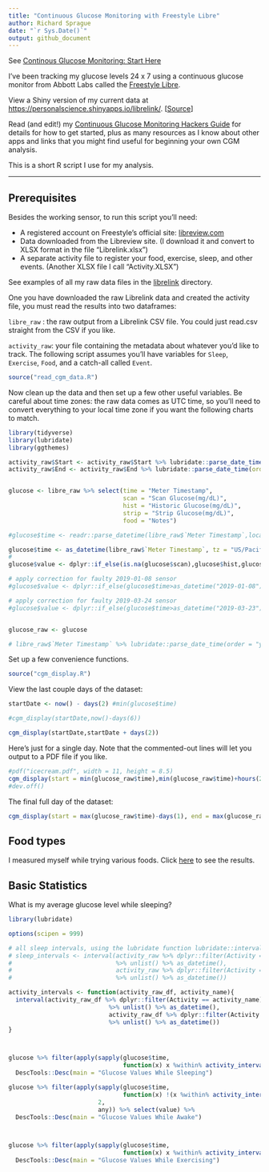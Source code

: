 ```yaml
---
title: "Continuous Glucose Monitoring with Freestyle Libre"
author: Richard Sprague
date: "`r Sys.Date()`" 
output: github_document
---
```


See [Continous Glucose Monitoring: Start Here](http://richardsprague.com/notes/continuous-glucose-monitoring/)

I've been tracking my glucose levels 24 x 7 using a continuous glucose monitor from Abbott Labs called the [Freestyle Libre](https://www.freestylelibre.us/index.html). 

View a Shiny version of my current data at [https://personalscience.shinyapps.io/librelink/](https://personalscience.shinyapps.io/librelink/).  [[Source](https://github.com/richardsprague/cgm/tree/master/librelink)]

Read (and edit!) my [Continuous Glucose Monitoring Hackers Guide](https://docs.google.com/document/d/11DFx0E-ZQ-r_D1SqXvMtvkDCjx6j7NevrE43WSaKyJE/edit?usp=sharing) for details for how to get started, plus as many resources as I know about other apps and links that you might find useful for beginning your own CGM analysis.

This is a short R script I use for my analysis.

---

## Prerequisites

Besides the working sensor, to run this script you'll need:

* A registered account on Freestyle's official site: [libreview.com](https://www2.libreview.com/)
* Data downloaded from the Libreview site.  (I download it and convert to XLSX format in the file "Librelink.xlsx")
* A separate activity file to register your food, exercise, sleep, and other events. (Another XLSX file I call "Activity.XLSX")

See examples of all my raw data files in the [librelink](https://github.com/richardsprague/cgm/tree/master/librelink) directory.

One you have downloaded the raw Librelink data and created the activity file, you must read the results into two dataframes:

`libre_raw` : the raw output from a Librelink CSV file. You could just read.csv straight from the CSV if you like.

`activity_raw`: your file containing the metadata about whatever you'd like to track. The following script assumes you'll have variables for `Sleep`, `Exercise`, `Food`, and a catch-all called `Event`. 


```r

source("read_cgm_data.R")
```

Now clean up the data and then set up a few other useful variables. Be careful about time zones: the raw data comes as UTC time, so you'll need to convert everything to your local time zone if you want the following charts to match.

```r
library(tidyverse)
library(lubridate)
library(ggthemes)

activity_raw$Start <- activity_raw$Start %>% lubridate::parse_date_time(order = "ymd HMS",tz = "US/Pacific")
activity_raw$End <- activity_raw$End %>% lubridate::parse_date_time(order = "ymd HMS", tz = "US/Pacific")


glucose <- libre_raw %>% select(time = "Meter Timestamp", 
                                scan = "Scan Glucose(mg/dL)",
                                hist = "Historic Glucose(mg/dL)",
                                strip = "Strip Glucose(mg/dL)",
                                food = "Notes")

#glucose$time <- readr::parse_datetime(libre_raw$`Meter Timestamp`,locale = locale(tz="US/Pacific"))

glucose$time <- as_datetime(libre_raw$`Meter Timestamp`, tz = "US/Pacific")
# 
glucose$value <- dplyr::if_else(is.na(glucose$scan),glucose$hist,glucose$scan)

# apply correction for faulty 2019-01-08 sensor
#glucose$value <- dplyr::if_else(glucose$time>as_datetime("2019-01-08"),glucose$value+35,glucose$value)

# apply correction for faulty 2019-03-24 sensor
#glucose$value <- dplyr::if_else(glucose$time>as_datetime("2019-03-23"),glucose$value+35,glucose$value)


glucose_raw <- glucose

# libre_raw$`Meter Timestamp` %>% lubridate::parse_date_time(order = "ymd HMS",tz = "US/Pacific")
```

Set up a few convenience functions.

```r

source("cgm_display.R")

```



View the last couple days of the dataset:

```r

startDate <- now() - days(2) #min(glucose$time)

#cgm_display(startDate,now()-days(6))

cgm_display(startDate,startDate + days(2))
```

Here's just for a single day. Note that the commented-out lines will let you output to a PDF file if you like.

```r



#pdf("icecream.pdf", width = 11, height = 8.5)
cgm_display(start = min(glucose_raw$time),min(glucose_raw$time)+hours(24))
#dev.off()

```


The final full day of the dataset:

```r
cgm_display(start = max(glucose_raw$time)-days(1), end = max(glucose_raw$time))
```


## Food types


I measured myself while trying various foods. Click [here](food_effects.md) to see the results.


## Basic Statistics

What is my average glucose level while sleeping?

```r
library(lubridate)

options(scipen = 999)

# all sleep intervals, using the lubridate function lubridate::interval
# sleep_intervals <- interval(activity_raw %>% dplyr::filter(Activity == "Sleep") %>% select(Start)
#                             %>% unlist() %>% as_datetime(),
#                             activity_raw %>% dplyr::filter(Activity == "Sleep") %>% select(End) 
#                             %>% unlist() %>% as_datetime())

activity_intervals <- function(activity_raw_df, activity_name){
  interval(activity_raw_df %>% dplyr::filter(Activity == activity_name) %>% select(Start)
                            %>% unlist() %>% as_datetime(),
                            activity_raw_df %>% dplyr::filter(Activity ==activity_name) %>% select(End) 
                            %>% unlist() %>% as_datetime())
}



glucose %>% filter(apply(sapply(glucose$time,
                                function(x) x %within% activity_intervals(activity_raw,"Sleep")),2,any)) %>% select(value) %>% 
  DescTools::Desc(main = "Glucose Values While Sleeping")

glucose %>% filter(apply(sapply(glucose$time,
                                function(x) !(x %within% activity_intervals(activity_raw,"Sleep"))),
                         2,
                         any)) %>% select(value) %>% 
  DescTools::Desc(main = "Glucose Values While Awake")



glucose %>% filter(apply(sapply(glucose$time,
                                function(x) x %within% activity_intervals(activity_raw,"Exercise")),2,any)) %>% select(value) %>% 
  DescTools::Desc(main = "Glucose Values While Exercising")


```



